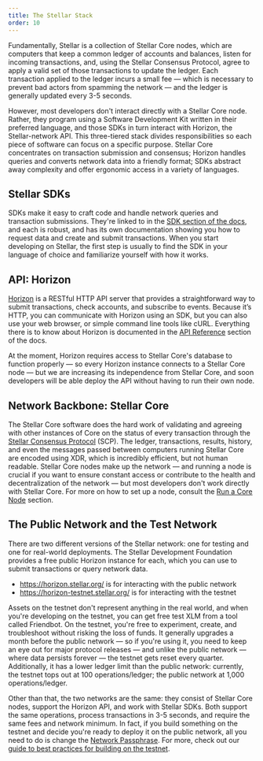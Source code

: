 ```yaml
---
title: The Stellar Stack
order: 10
---
```


Fundamentally, Stellar is a collection of Stellar Core nodes, which are computers that keep a common ledger of accounts and balances, listen for incoming transactions, and, using the Stellar Consensus Protocol, agree to apply a valid set of those transactions to update the ledger.  Each transaction applied to the ledger incurs a small fee — which is necessary to prevent bad actors from spamming the network — and the ledger is generally updated every 3-5 seconds.  

However, most developers don't interact directly with a Stellar Core node.  Rather, they program using a Software Development Kit written in their preferred language, and those SDKs in turn interact with Horizon, the Stellar-network API.  This three-tiered stack divides responsibilities so each piece of software can focus on a specific purpose.  Stellar Core concentrates on transaction submission and consensus; Horizon handles queries and converts network data into a friendly format; SDKs abstract away complexity and offer ergonomic access in a variety of languages.    

## Stellar SDKs
SDKs make it easy to craft code and handle network queries and transaction submissions.  They're linked to in the [SDK section of the docs](../software-and-sdks/index.mdx), and each is robust, and has its own documentation showing you how to request data and create and submit transactions.  When you start developing on Stellar, the first step is usually to find the SDK in your language of choice and familiarize yourself with how it works.

## API: Horizon
[Horizon](../run-api-server/index.mdx) is a RESTful HTTP API server that provides a straightforward way to submit transactions, check accounts, and subscribe to events. Because it’s HTTP, you can communicate with Horizon using an SDK, but you can also use your web browser, or simple command line tools like cURL.  Everything there is to know about Horizon is documented in the [API Reference](../.././api/introduction/index.mdx) section of the docs. 

At the moment, Horizon requires access to Stellar Core's database to function properly — so every Horizon instance connects to a Stellar Core node — but we are increasing its independence from Stellar Core, and soon developers will be able deploy the API without having to run their own node.  

## Network Backbone: Stellar Core
The Stellar Core software does the hard work of validating and agreeing with other instances of Core on the status of every transaction through the [Stellar Consensus Protocol](../glossary/scp.mdx) (SCP).  The ledger, transactions, results, history, and even the messages passed between computers running Stellar Core are encoded using XDR, which is incredibly efficient, but not human readable.  Stellar Core nodes make up the network — and running a node is crucial if you want to ensure constant access or contribute to the health and decentralization of the network — but most developers don't work directly with Stellar Core.  For more on how to set up a node, consult the [Run a Core Node](../run-core-node/index.mdx) section.    

## The Public Network and the Test Network
There are two different versions of the Stellar network: one for testing and one for real-world deployments.  The Stellar Development Foundation provides a free public Horizon instance for each, which you can use to submit transactions or query network data.

* https://horizon.stellar.org/ is for interacting with the public network
* https://horizon-testnet.stellar.org/ is for interacting with the testnet

Assets on the testnet don't represent anything in the real world, and when you're developing on the testnet, you can get free test XLM from a tool called Friendbot.  On the testnet, you're free to experiment, create, and troubleshoot without risking the loss of funds.  It generally upgrades a month before the public network — so if you're using it, you need to keep an eye out for major protocol releases — and unlike the public network — where data persists forever — the testnet gets reset every quarter. Additionally, it has a lower ledger limit than the public network: currently, the testnet tops out at 100 operations/ledger; the public network at 1,000 operations/ledger.  

Other than that, the two networks are the same: they consist of Stellar Core nodes, support the Horizon API, and work with Stellar SDKs.  Both support the same operations, process transactions in 3-5 seconds, and require the same fees and network minimum.  In fact, if you build something on the testnet and decide you're ready to deploy it on the public network, all you need to do is change the [Network Passphrase](../glossary/network-passphrase.mdx).  For more, check out our [guide to best practices for building on the testnet](../glossary/testnet.mdx).  
